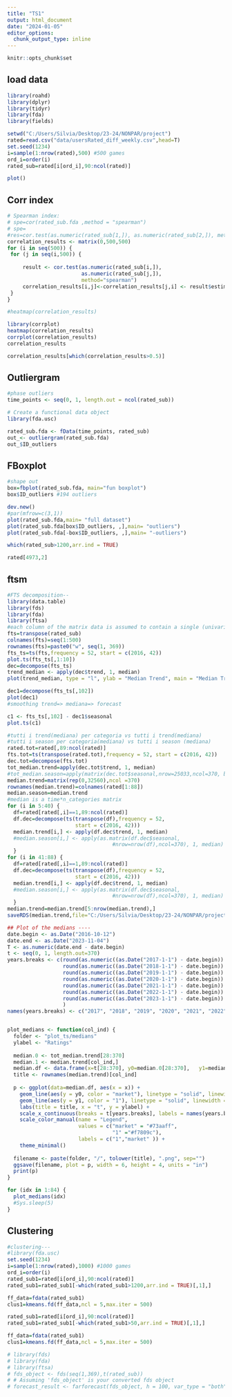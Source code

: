 ---
title: "TS1"
output: html_document
date: "2024-01-05"
editor_options: 
  chunk_output_type: inline
---

```{r setup}
knitr::opts_chunk$set
```
## load data
```{r,warning=FALSE}
library(roahd)
library(dplyr)
library(tidyr)
library(fda)
library(fields)

setwd("C:/Users/Silvia/Desktop/23-24/NONPAR/project")
rated=read.csv("data/usersRated_diff_weekly.csv",head=T)
set.seed(1234)
i=sample(1:nrow(rated),500) #500 games
ord_i=order(i)
rated_sub=rated[i[ord_i],90:ncol(rated)]
```
```{r}
plot()
```

## Corr index
```{r,warning=FALSE}
# Spearman index:
# spe=cor(rated_sub.fda ,method = "spearman")
# spe=
#res=cor.test(as.numeric(rated_sub[1,]), as.numeric(rated_sub[2,]), method="spearman")
correlation_results <- matrix(0,500,500)
for (i in seq(500)) {
 for (j in seq(i,500)) {
   
     result <- cor.test(as.numeric(rated_sub[i,]),
                        as.numeric(rated_sub[j,]),
                        method="spearman")
     correlation_results[i,j]<-correlation_results[j,i] <- result$estimate
 }
}

#heatmap(correlation_results)

```

```{r}
library(corrplot)
heatmap(correlation_results)
corrplot(correlation_results)
correlation_results
```
```{r}
correlation_results[which(correlation_results>0.5)]
```



## Outliergram

```{r, message=FALSE}
#phase outliers
time_points <- seq(0, 1, length.out = ncol(rated_sub))

# Create a functional data object
library(fda.usc)

rated_sub.fda <- fData(time_points, rated_sub)
out_<- outliergram(rated_sub.fda)
out_$ID_outliers
```

## FBoxplot
```{r,message=FALSE, warning=FALSE}
#shape out
box=fbplot(rated_sub.fda, main="fun boxplot")
box$ID_outliers #194 outliers 
```
```{r echo=FALSE,fig.show=}
dev.new()
#par(mfrow=c(3,1))
plot(rated_sub.fda,main= "full dataset")
plot(rated_sub.fda[box$ID_outliers, ,],main= "outliers")
plot(rated_sub.fda[-box$ID_outliers, ,],main= "-outliers")


```
```{r}
which(rated_sub>1200,arr.ind = TRUE)

```
```{r}
rated[4973,2]
```



## ftsm



```{r fts}
#FTS decomposition--
library(data.table)
library(fds)
library(fda)
library(ftsa)
#each column of the matrix data is assumed to contain a single (univariate) time series
fts=transpose(rated_sub)
colnames(fts)=seq(1:500)
rownames(fts)=paste0("w", seq(1, 369))
fts_ts=ts(fts,frequency = 52, start = c(2016, 42))
plot.ts(fts_ts[,1:10])
dec=decompose(fts_ts)
trend_median <- apply(dec$trend, 1, median)
plot(trend_median, type = "l", ylab = "Median Trend", main = "Median Trend Plot")
```



```{r fig.height=9, fig.width=10}
dec1=decompose(fts_ts[,102])
plot(dec1)
#smoothing trend=> mediana=> forecast
```

```{r}
c1 <- fts_ts[,102] - dec1$seasonal
plot.ts(c1)
```
```{r}
#tutti i trend(mediana) per categoria vs tutti i trend(mediana)
#tutti i season per categoria(mediana) vs tutti i season (mediana)
rated.tot=rated[,89:ncol(rated)]
fts.tot=ts(transpose(rated.tot),frequency = 52, start = c(2016, 42))
dec.tot=decompose(fts.tot)
tot_median.trend=apply(dec.tot$trend, 1, median)
#tot_median.season=apply(matrix(dec.tot$seasonal,nrow=25033,ncol=370, byrow=TRUE),1,median)
median.trend=matrix(rep(0,32560),ncol =370)
rownames(median.trend)=colnames(rated[1:88])
median.season=median.trend
#median is a time*n_categories matrix
for (i in 5:40) {
  df=rated[rated[,i]==1,89:ncol(rated)]
  df.dec=decompose(ts(transpose(df),frequency = 52, 
                      start = c(2016, 42)))
  median.trend[i,] <- apply(df.dec$trend, 1, median)
  #median.season[i,] <- apply(as.matrix(df.dec$seasonal,
                                  #nrow=nrow(df),ncol=370), 1, median)
  }
for (i in 41:88) {
  df=rated[rated[,i]==1,89:ncol(rated)]
  df.dec=decompose(ts(transpose(df),frequency = 52, 
                      start = c(2016, 42)))
  median.trend[i,] <- apply(df.dec$trend, 1, median)
  #median.season[i,] <- apply(as.matrix(df.dec$seasonal,
                                  #nrow=nrow(df),ncol=370), 1, median)
  }
median.trend=median.trend[5:nrow(median.trend),]
saveRDS(median.trend,file="C:/Users/Silvia/Desktop/23-24/NONPAR/project/median_trend.RDS")

```


```{r}
## Plot of the medians ----
date.begin <- as.Date("2016-10-12")
date.end <- as.Date("2023-11-04")
T <- as.numeric(date.end - date.begin)
t <- seq(0, 1, length.out=370)
years.breaks <- c(round(as.numeric((as.Date("2017-1-1") - date.begin)) / T * length(t)),
                  round(as.numeric((as.Date("2018-1-1") - date.begin)) / T * length(t)),
                  round(as.numeric((as.Date("2019-1-1") - date.begin)) / T * length(t)),
                  round(as.numeric((as.Date("2020-1-1") - date.begin)) / T * length(t)),
                  round(as.numeric((as.Date("2021-1-1") - date.begin)) / T * length(t)),
                  round(as.numeric((as.Date("2022-1-1") - date.begin)) / T * length(t)),
                  round(as.numeric((as.Date("2023-1-1") - date.begin)) / T * length(t))
                  )
names(years.breaks) <- c("2017", "2018", "2019", "2020", "2021", "2022", "2023")


plot_medians <- function(col_ind) {
  folder <- "plot_ts/medians"
  ylabel <- "Ratings"
  
  median.0 <- tot_median.trend[28:370]
  median.1 <- median.trend[col_ind,]
  median.df <- data.frame(x=t[28:370], y0=median.0[28:370],   y1=median.1[28:370])
  title <- rownames(median.trend)[col_ind]
  
  p <- ggplot(data=median.df, aes(x = x)) +
    geom_line(aes(y = y0, color = "market"), linetype = "solid", linewidth = 1) +
    geom_line(aes(y = y1, color = "1"), linetype = "solid", linewidth = 1) +
    labs(title = title, x = "t", y = ylabel) +
    scale_x_continuous(breaks = t[years.breaks], labels = names(years.breaks)) +
    scale_color_manual(name = "Legend",
                       values = c("market" = "#73aaff",
                                  "1" ="#f7809c"),
                       labels = c("1","market" )) +
    theme_minimal()
  
  filename <- paste(folder, "/", tolower(title), ".png", sep="")
  ggsave(filename, plot = p, width = 6, height = 4, units = "in")
  print(p)
}

for (idx in 1:84) {
  plot_medians(idx)
  #Sys.sleep(5)
}
```

## Clustering
```{r}
#clustering---
#library(fda.usc)
set.seed(1234)
i=sample(1:nrow(rated),1000) #1000 games
ord_i=order(i)
rated_sub1=rated[i[ord_i],90:ncol(rated)]
rated_sub1=rated_sub1[-which(rated_sub1>1200,arr.ind = TRUE)[,1],] 

ff_data=fdata(rated_sub1)
clus1=kmeans.fd(ff_data,ncl = 5,max.iter = 500)


```
```{r}
rated_sub1=rated[i[ord_i],90:ncol(rated)]
rated_sub1=rated_sub1[-which(rated_sub1>50,arr.ind = TRUE)[,1],] 

ff_data=fdata(rated_sub1)
clus1=kmeans.fd(ff_data,ncl = 5,max.iter = 500)

```

```{r}
# library(fds)
# library(fda)
# library(ftsa)
# fds_object <- fds(seq(1,369),t(rated_sub))
# # Assuming 'fds_object' is your converted fds object
# forecast_result <- farforecast(fds_object, h = 100, var_type = "both", Dmax_value = 5, Pmax_value = 3, level = 95, PI = TRUE)
```


```{r}
```

<!-- ## Including Plots -->

<!-- You can also embed plots, for example: -->

<!-- ```{r pressure, echo=FALSE} -->
<!-- plot(pressure) -->
<!-- ``` -->

<!-- Note that the `echo = FALSE` parameter was added to the code chunk to prevent printing of the R code that generated the plot. -->
